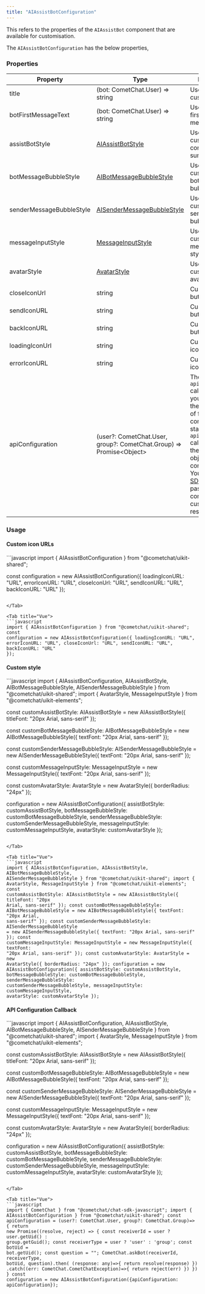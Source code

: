 ```yaml
---
title: "AIAssistBotConfiguration"
---
```


This refers to the properties of the `AIAssistBot` component that are available for customisation.

The `AIAssistBotConfiguration` has the below properties,

### Properties

| Property                 | Type                                                                                          | Description                                                                                                                                                                                                                                                                                          |
| ------------------------ | --------------------------------------------------------------------------------------------- | ---------------------------------------------------------------------------------------------------------------------------------------------------------------------------------------------------------------------------------------------------------------------------------------------------- |
| title                    | (bot: CometChat.User) => string                                                               | Used to set a custom title.                                                                                                                                                                                                                                                                          |
| botFirstMessageText      | (bot: CometChat.User) => string                                                               | Used to set the first bot message.                                                                                                                                                                                                                                                                   |
| assistBotStyle           | [AIAssistBotStyle](/web-shared/ai-assist-bot-style)                                      | Used to provide custom styling to conversation summary view.                                                                                                                                                                                                                                         |
| botMessageBubbleStyle    | [AIBotMessageBubbleStyle](/web-shared/ai-assist-bot-style#aibotmessagebubblestyle)       | Used to customise the bot message bubble style.                                                                                                                                                                                                                                                      |
| senderMessageBubbleStyle | [AISenderMessageBubbleStyle](/web-shared/ai-assist-bot-style#aisendermessagebubblestyle) | Used to customise the sender message bubble style                                                                                                                                                                                                                                                    |
| messageInputStyle        | [MessageInputStyle](/web-elements/message-input#messageinputstyle)                       | Used to customise the message input style.                                                                                                                                                                                                                                                           |
| avatarStyle              | [AvatarStyle](/web-elements/avatar#avatar-style)                                         | Used to customise the avatar style.                                                                                                                                                                                                                                                                  |
| closeIconUrl             | string                                                                                        | Custom close button icon url.                                                                                                                                                                                                                                                                        |
| sendIconURL              | string                                                                                        | Custom send button icon url.                                                                                                                                                                                                                                                                         |
| backIconURL              | string                                                                                        | Custom back button icon url.                                                                                                                                                                                                                                                                         |
| loadingIconUrl           | string                                                                                        | Custom loading icon url.                                                                                                                                                                                                                                                                             |
| errorIconURL             | string                                                                                        | Custom error icon url.                                                                                                                                                                                                                                                                               |
| apiConfiguration         | (user?: CometChat.User, group?: CometChat.Group) => Promise\<Object>                          | The `apiConfiguration` callback allows you to override the default logic of fetching conversation starters. The `apiConfiguration` callback passes the user/group object of the conversation. You can use the [SDK Method](/ai/bots) & pass additional configuration to customise the response. |

### Usage

#### Custom icon URLs

<Tabs>
<Tab title="React">
```javascript
import { AIAssistBotConfiguration } from "@cometchat/uikit-shared";

const configuration = new AIAssistBotConfiguration({
  loadingIconURL: "URL",
  errorIconURL: "URL",
  closeIconUrl: "URL",
  sendIconURL: "URL",
  backIconURL: "URL"
});
```

</Tab>

<Tab title="Vue">
```javascript
import { AIAssistBotConfiguration } from "@cometchat/uikit-shared"; const
configuration = new AIAssistBotConfiguration({ loadingIconURL: "URL",
errorIconURL: "URL", closeIconUrl: "URL", sendIconURL: "URL", backIconURL: "URL"
});
```

</Tab>

</Tabs>

#### Custom style

<Tabs>
<Tab title="React">
```javascript
import { AIAssistBotConfiguration, AIAssistBotStyle, AIBotMessageBubbleStyle, AISenderMessageBubbleStyle } from "@cometchat/uikit-shared";
import { AvatarStyle, MessageInputStyle } from "@cometchat/uikit-elements";

const customAssistBotStyle: AIAssistBotStyle = new AIAssistBotStyle({
	titleFont: "20px Arial, sans-serif"
});

const customBotMessageBubbleStyle: AIBotMessageBubbleStyle = new AIBotMessageBubbleStyle({
  textFont: "20px Arial, sans-serif"
});

const customSenderMessageBubbleStyle: AISenderMessageBubbleStyle = new AISenderMessageBubbleStyle({
	textFont: "20px Arial, sans-serif"
});

const customMessageInputStyle: MessageInputStyle = new MessageInputStyle({
	textFont: "20px Arial, sans-serif"
});

const customAvatarStyle: AvatarStyle = new AvatarStyle({
	borderRadius: "24px"
});

configuration = new AIAssistBotConfiguration({
  assistBotStyle: customAssistBotStyle,
	botMessageBubbleStyle: customBotMessageBubbleStyle,
  senderMessageBubbleStyle: customSenderMessageBubbleStyle,
  messageInputStyle: customMessageInputStyle,
  avatarStyle: customAvatarStyle
});
```

</Tab>

<Tab title="Vue">
```javascript
import { AIAssistBotConfiguration, AIAssistBotStyle, AIBotMessageBubbleStyle,
AISenderMessageBubbleStyle } from "@cometchat/uikit-shared"; import {
AvatarStyle, MessageInputStyle } from "@cometchat/uikit-elements"; const
customAssistBotStyle: AIAssistBotStyle = new AIAssistBotStyle({ titleFont: "20px
Arial, sans-serif" }); const customBotMessageBubbleStyle:
AIBotMessageBubbleStyle = new AIBotMessageBubbleStyle({ textFont: "20px Arial,
sans-serif" }); const customSenderMessageBubbleStyle: AISenderMessageBubbleStyle
= new AISenderMessageBubbleStyle({ textFont: "20px Arial, sans-serif" }); const
customMessageInputStyle: MessageInputStyle = new MessageInputStyle({ textFont:
"20px Arial, sans-serif" }); const customAvatarStyle: AvatarStyle = new
AvatarStyle({ borderRadius: "24px" }); configuration = new
AIAssistBotConfiguration({ assistBotStyle: customAssistBotStyle,
botMessageBubbleStyle: customBotMessageBubbleStyle, senderMessageBubbleStyle:
customSenderMessageBubbleStyle, messageInputStyle: customMessageInputStyle,
avatarStyle: customAvatarStyle });
```

</Tab>

</Tabs>

#### API Configuration Callback

<Tabs>
<Tab title="React">
```javascript
import { AIAssistBotConfiguration, AIAssistBotStyle, AIBotMessageBubbleStyle, AISenderMessageBubbleStyle } from "@cometchat/uikit-shared";
import { AvatarStyle, MessageInputStyle } from "@cometchat/uikit-elements";

const customAssistBotStyle: AIAssistBotStyle = new AIAssistBotStyle({
	titleFont: "20px Arial, sans-serif"
});

const customBotMessageBubbleStyle: AIBotMessageBubbleStyle = new AIBotMessageBubbleStyle({
  textFont: "20px Arial, sans-serif"
});

const customSenderMessageBubbleStyle: AISenderMessageBubbleStyle = new AISenderMessageBubbleStyle({
	textFont: "20px Arial, sans-serif"
});

const customMessageInputStyle: MessageInputStyle = new MessageInputStyle({
	textFont: "20px Arial, sans-serif"
});

const customAvatarStyle: AvatarStyle = new AvatarStyle({
	borderRadius: "24px"
});

configuration = new AIAssistBotConfiguration({
  assistBotStyle: customAssistBotStyle,
	botMessageBubbleStyle: customBotMessageBubbleStyle,
  senderMessageBubbleStyle: customSenderMessageBubbleStyle,
  messageInputStyle: customMessageInputStyle,
  avatarStyle: customAvatarStyle
});
```

</Tab>

<Tab title="Vue">
```javascript
import { CometChat } from "@cometchat/chat-sdk-javascript"; import {
AIAssistBotConfiguration } from "@cometchat/uikit-shared"; const
apiConfiguration = (user?: CometChat.User, group?: CometChat.Group)=> { return
new Promise((resolve, reject) => { const receiverId = user ? user.getUid() :
group.getGuid(); const receiverType = user ? 'user' : 'group'; const botUid =
bot.getUid(); const question = ""; CometChat.askBot(receiverId, receiverType,
botUid, question).then( (response: any)=>{ return resolve(response) })
.catch((err: CometChat.CometChatException)=>{ return reject(err) }) }) } const
configuration = new AIAssistBotConfiguration({apiConfiguration:
apiConfiguration});
```

</Tab>

</Tabs>
